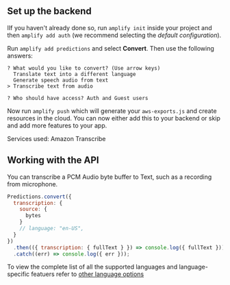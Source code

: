 ## Set up the backend

IIf you haven't already done so, run `amplify init` inside your project and then `amplify add auth` (we recommend selecting the _default configuration_).

Run `amplify add predictions` and select **Convert**. Then use the following answers:

```console
? What would you like to convert? (Use arrow keys)
  Translate text into a different language
  Generate speech audio from text
> Transcribe text from audio

? Who should have access? Auth and Guest users
```

Now run `amplify push` which will generate your `aws-exports.js` and create resources in the cloud. You can now either add this to your backend or skip and add more features to your app.

Services used: Amazon Transcribe

## Working with the API

You can transcribe a PCM Audio byte buffer to Text, such as a recording from microphone.

```javascript
Predictions.convert({
  transcription: {
    source: {
      bytes
    }
    // language: "en-US",
  }
})
  .then(({ transcription: { fullText } }) => console.log({ fullText }))
  .catch((err) => console.log({ err }));
```

To view the complete list of all the supported languages and language-specific featuers refer to [other language options](https://docs.aws.amazon.com/transcribe/latest/dg/supported-languages.html)
